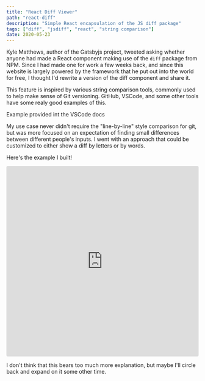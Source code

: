 ```yaml
---
title: "React Diff Viewer"
path: "react-diff"
description: "Simple React encapsulation of the JS diff package"
tags: ["diff", "jsdiff", "react", "string comparison"]
date: 2020-05-23
---
```



Kyle Matthews, author of the Gatsbyjs project, tweeted asking whether anyone had made a React component making use of the `diff` package from NPM. Since I had made one for work a few weeks back, and since this website is largely powered by the framework that he put out into the world for free, I thought I'd rewrite a version of the diff component and share it.

This feature is inspired by various string comparison tools, commonly used to help make sense of Git versioning. GitHub, VSCode, and some other tools have some realy good examples of this.

<BlogImage src={vcImg} alt="example diff of a VSCode editor">
  Example provided int the VSCode docs
</BlogImage>

My use case never didn't require the "line-by-line" style comparison for git, but was more focused on an expectation of finding small differences between different people's inputs. I went with an approach that could be customized to either show a diff by letters or by words.

Here's the example I built!

<iframe
  src="https://codesandbox.io/embed/react-jsdiff-l4ydo?fontsize=14&hidenavigation=1&theme=dark"
  style="width:100%; height:500px; border:0; border-radius: 4px; overflow:hidden;"
  title="React JSDiff"
  allow="accelerometer; ambient-light-sensor; camera; encrypted-media; geolocation; gyroscope; hid; microphone; midi; payment; usb; vr; xr-spatial-tracking"
  sandbox="allow-forms allow-modals allow-popups allow-presentation allow-same-origin allow-scripts"
></iframe>

I don't think that this bears too much more explanation, but maybe I'll circle back and expand on it some other time.

